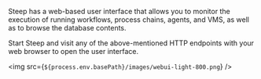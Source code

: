 
Steep has a web-based user interface that allows you to monitor the execution
of running workflows, process chains, agents, and VMS, as well as to browse
the database contents.

Start Steep and visit any of the above-mentioned <DocsLink href="#http-endpoints">HTTP endpoints</DocsLink>
with your web browser to open the user interface.

<img src={`${process.env.basePath}/images/webui-light-800.png`} />
